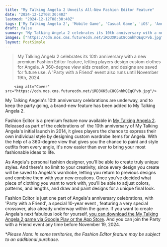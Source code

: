 ```yaml
---
title: "My Talking Angela 2 Unveils All-New Fashion Editor Feature"
date: "2024-12-12T08:30:40Z"
lastmod: "2024-12-12T08:30:40Z"
tags: ['My Talking Angela 2', 'Mobile Game', 'Casual Game', 'iOS', 'Android', 'Fashion Design', 'Virtual Pet']
draft: false
summary: "My Talking Angela 2 celebrates its 10th anniversary with a new premium Fashion Editor feature, letting players design custom clothes for Angela.  A 360-degree view aids creation, and designs are saved for future use.  A 'Party with a Friend' event also runs until November 19th, 2024."
images: ["https://cdn.mos.cms.futurecdn.net/iRD3XK5uC8CGnhhQEqCPvb.jpg"]
layout: PostSimple
---
```

> My Talking Angela 2 celebrates its 10th anniversary with a new premium Fashion Editor feature, letting players design custom clothes for Angela.  A 360-degree view aids creation, and designs are saved for future use.  A 'Party with a Friend' event also runs until November 19th, 2024.


        <img alt="Cover" src="https://cdn.mos.cms.futurecdn.net/iRD3XK5uC8CGnhhQEqCPvb.jpg"/>
        
My Talking Angela's 10th anniversary celebrations are underway, and to keep the party going, a brand-new feature has been added to My Talking Angela 2.

Fashion Editor is a premium feature now available in [My Talking Angela 2](https://o7n.co/mkt-mta2fe-mta2-pr-general). Released as part of the celebrations of  the 10th anniversary of My Talking Angela's initial launch in 2014, it gives players the chance to express their own individual style by designing custom wardrobe items for Angela. With the help of a 360-degree view that gives you the chance to paint and style outfits from every angle, it's now easier than ever to bring your most fashionable ideas to life.



As Angela's personal fashion designer, you'll be able to create truly unique styles. And there's no limit to your creativity, since every design you create will be saved to Angela's wardrobe, letting you return to previous designs and combine them with your new creations. Once you've decided what piece of clothing you want to work with, you'll be able to adjust colors, patterns, and lengths, and draw and paint designs for a unique final look.



Fashion Editor is just one part of Angela's anniversary celebrations, with 'Party with a Friend', a special 10-year event , featuring a very special crossover, also already underway within the game. If you want to create Angela's next fabulous look for yourself, [you can download the My Talking Angela 2 game via Google Play or the App Store](https://o7n.co/mkt-mta2fe-mta2-pr-general). And you can join the Party with a Friend event any time before November 19, 2024.

**Please Note: In some territories, the Fashion Editor feature may be subject to an additional purchase.*
        